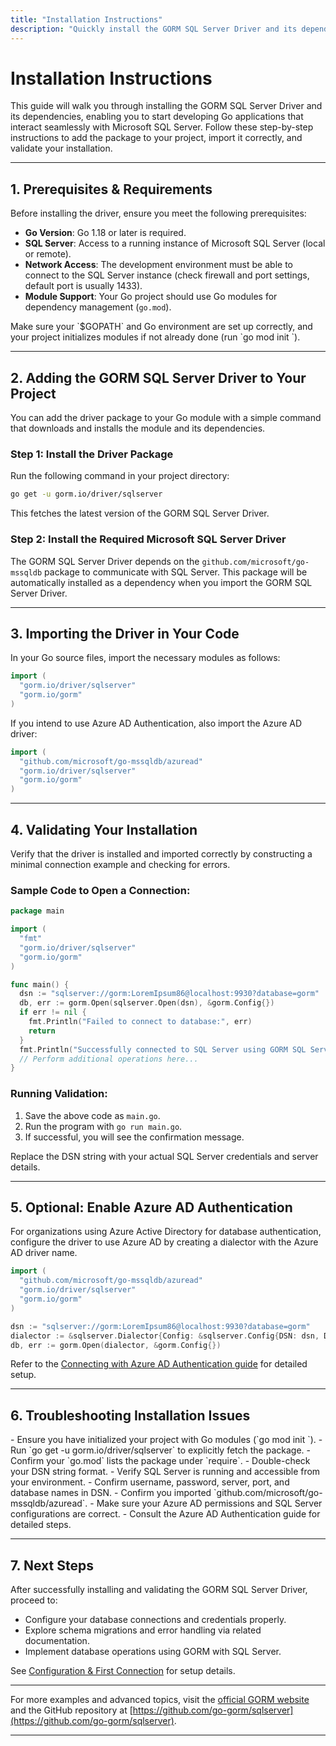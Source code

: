 ```yaml
---
title: "Installation Instructions"
description: "Quickly install the GORM SQL Server Driver and its dependencies on your platform. Follow step-by-step instructions for adding the package, importing required modules, and validating your installation in any development environment."
---
```


# Installation Instructions

This guide will walk you through installing the GORM SQL Server Driver and its dependencies, enabling you to start developing Go applications that interact seamlessly with Microsoft SQL Server. Follow these step-by-step instructions to add the package to your project, import it correctly, and validate your installation.

---

## 1. Prerequisites & Requirements

Before installing the driver, ensure you meet the following prerequisites:

- **Go Version**: Go 1.18 or later is required.
- **SQL Server**: Access to a running instance of Microsoft SQL Server (local or remote).
- **Network Access**: The development environment must be able to connect to the SQL Server instance (check firewall and port settings, default port is usually 1433).
- **Module Support**: Your Go project should use Go modules for dependency management (`go.mod`).

<Tip>
Make sure your `$GOPATH` and Go environment are set up correctly, and your project initializes modules if not already done (run `go mod init <module_name>`).
</Tip>

---

## 2. Adding the GORM SQL Server Driver to Your Project

You can add the driver package to your Go module with a simple command that downloads and installs the module and its dependencies.

### Step 1: Install the Driver Package

Run the following command in your project directory:

```bash
go get -u gorm.io/driver/sqlserver
```

This fetches the latest version of the GORM SQL Server Driver.

### Step 2: Install the Required Microsoft SQL Server Driver

The GORM SQL Server Driver depends on the `github.com/microsoft/go-mssqldb` package to communicate with SQL Server. This package will be automatically installed as a dependency when you import the GORM SQL Server Driver.

---

## 3. Importing the Driver in Your Code

In your Go source files, import the necessary modules as follows:

```go
import (
  "gorm.io/driver/sqlserver"
  "gorm.io/gorm"
)
```

If you intend to use Azure AD Authentication, also import the Azure AD driver:

```go
import (
  "github.com/microsoft/go-mssqldb/azuread"
  "gorm.io/driver/sqlserver"
  "gorm.io/gorm"
)
```

---

## 4. Validating Your Installation

Verify that the driver is installed and imported correctly by constructing a minimal connection example and checking for errors.

### Sample Code to Open a Connection:

```go
package main

import (
  "fmt"
  "gorm.io/driver/sqlserver"
  "gorm.io/gorm"
)

func main() {
  dsn := "sqlserver://gorm:LoremIpsum86@localhost:9930?database=gorm"
  db, err := gorm.Open(sqlserver.Open(dsn), &gorm.Config{})
  if err != nil {
    fmt.Println("Failed to connect to database:", err)
    return
  }
  fmt.Println("Successfully connected to SQL Server using GORM SQL Server Driver")
  // Perform additional operations here...
}
```

### Running Validation:

1. Save the above code as `main.go`.
2. Run the program with `go run main.go`.
3. If successful, you will see the confirmation message.

<Tip>
Replace the DSN string with your actual SQL Server credentials and server details.
</Tip>

---

## 5. Optional: Enable Azure AD Authentication

For organizations using Azure Active Directory for database authentication, configure the driver to use Azure AD by creating a dialector with the Azure AD driver name.

```go
import (
  "github.com/microsoft/go-mssqldb/azuread"
  "gorm.io/driver/sqlserver"
  "gorm.io/gorm"
)

dsn := "sqlserver://gorm:LoremIpsum86@localhost:9930?database=gorm"
dialector := &sqlserver.Dialector{Config: &sqlserver.Config{DSN: dsn, DriverName: azuread.DriverName}}
db, err := gorm.Open(dialector, &gorm.Config{})
```

Refer to the [Connecting with Azure AD Authentication guide](/guides/getting-started/azure-ad-auth) for detailed setup.

---

## 6. Troubleshooting Installation Issues

<AccordionGroup title="Common Installation Issues and Solutions">
<Accordion title="Issue: Driver package not found or cannot be imported">
- Ensure you have initialized your project with Go modules (`go mod init <module_name>`).
- Run `go get -u gorm.io/driver/sqlserver` to explicitly fetch the package.
- Confirm your `go.mod` lists the package under `require`.
</Accordion>
<Accordion title="Issue: Connection fails with invalid DSN or credentials">
- Double-check your DSN string format.
- Verify SQL Server is running and accessible from your environment.
- Confirm username, password, server, port, and database names in DSN.
</Accordion>
<Accordion title="Issue: Azure AD Authentication setup errors">
- Confirm you imported `github.com/microsoft/go-mssqldb/azuread`.
- Make sure your Azure AD permissions and SQL Server configurations are correct.
- Consult the Azure AD Authentication guide for detailed steps.
</Accordion>
</AccordionGroup>

---

## 7. Next Steps

After successfully installing and validating the GORM SQL Server Driver, proceed to:

- Configure your database connections and credentials properly.
- Explore schema migrations and error handling via related documentation.
- Implement database operations using GORM with SQL Server.

See [Configuration & First Connection](/getting-started/setup-and-installation/configuration-and-first-connection) for setup details.


---

For more examples and advanced topics, visit the [official GORM website](https://gorm.io) and the GitHub repository at [https://github.com/go-gorm/sqlserver](https://github.com/go-gorm/sqlserver).

---